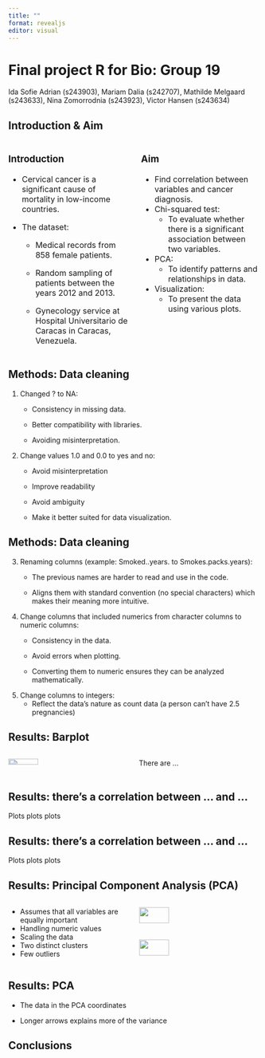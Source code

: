 ```yaml
---
title: ""
format: revealjs
editor: visual
---
```


# Final project R for Bio: Group 19 {background-color="brown"}

Ida Sofie Adrian (s243903), Mariam Dalia (s242707), Mathilde Melgaard (s243633), Nina Zomorrodnia (s243923), Victor Hansen (s243634)

## Introduction & Aim {background-color="brown"}

::: columns
::: {.column width="10%" style="font-size: 16px;"}
### Introduction

-   Cervical cancer is a significant cause of mortality in low-income countries.

-   The dataset:

    -   Medical records from 858 female patients.

    -   Random sampling of patients between the years 2012 and 2013.

    -   Gynecology service at Hospital Universitario de Caracas in Caracas, Venezuela.
:::

::: {.column width="10%" style="font-size: 16px;"}
### Aim

-   Find correlation between variables and cancer diagnosis.
-   Chi-squared test:
    -   To evaluate whether there is a significant association between two variables.
-   PCA:
    -   To identify patterns and relationships in data.
-   Visualization:
    -   To present the data using various plots.
:::
:::

## Methods: Data cleaning {background-color="brown"}

1.  Changed ? to NA:
    -   Consistency in missing data.

    -   Better compatibility with libraries.

    -   Avoiding misinterpretation.
2.  Change values 1.0 and 0.0 to yes and no:
    -   Avoid misinterpretation

    -   Improve readability

    -   Avoid ambiguity

    -   Make it better suited for data visualization.

## Methods: Data cleaning {background-color="brown"}

3.  Renaming columns (example: Smoked..years. to Smokes.packs.years):
    -   The previous names are harder to read and use in the code.

    -   Aligns them with standard convention (no special characters) which makes their meaning more intuitive.
4.  Change columns that included numerics from character columns to numeric columns:
    -   Consistency in the data.

    -   Avoid errors when plotting.

    -   Converting them to numeric ensures they can be analyzed mathematically.
5.  Change columns to integers:
    -   Reflect the data’s nature as count data (a person can’t have 2.5 pregnancies)

## Results: Barplot {background-color="brown"}

::: columns
::: {.column width="50%"}
![](results/images/barplot.png){width="50%"}
:::

::: {.column width="50%"}
There are ...
:::
:::

## Results: there's a correlation between ... and ... {background-color="brown"}

Plots plots plots

## Results: there's a correlation between ... and ... {background-color="brown"}

Plots plots plots

## Results: Principal Component Analysis (PCA) {background-color="brown"}

::: columns
::: {.column width="50%"}
-   Assumes that all variables are equally important
-   Handling numeric values
-   Scaling the data
-   Two distinct clusters
-   Few outliers
:::

::: {.column width="50%"}
![](results/images/PC_coordinates.png){width="50%"} ![](results/images/PC_variance.png){width="50%"}
:::
:::

## Results: PCA {background-color="brown"}

-   The data in the PCA coordinates

-   Longer arrows explains more of the variance

## Conclusions {background-color="brown"}
